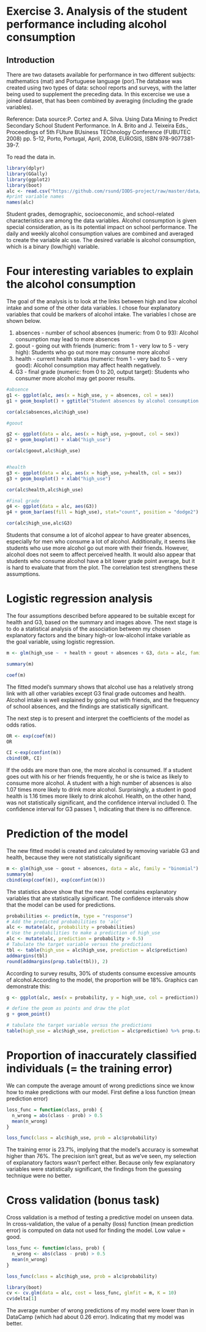 
# Exercise 3. Analysis of the student performance including alcohol consumption
## Introduction

There are two datasets available for performance in two different subjects: mathematics (mat) and Portuguese language (por).The database was created using two types of data: school reports and surveys, with the latter being used to supplement the preceding data. In this excercise we use a joined dataset, that has been combined by averaging (including the grade variables). 

Reference: Data source:P. Cortez and A. Silva. Using Data Mining to Predict Secondary School Student Performance. In A. Brito and J. Teixeira Eds., Proceedings of 5th FUture BUsiness TEChnology Conference (FUBUTEC 2008) pp. 5-12, Porto, Portugal, April, 2008, EUROSIS, ISBN 978-9077381-39-7.

To read the data in.

```r

library(dplyr)
library(GGally)
library(ggplot2)
library(boot)
alc <- read.csv("https://github.com/rsund/IODS-project/raw/master/data/alc.csv", sep = "," ,header=TRUE)
#print variable names
names(alc)

```

Student grades, demographic, socioeconomic, and school-related characteristics are among the data variables.
Alcohol consumption is given special consideration, as is its potential impact on school performance.
The daily and weekly alcohol consumption values are combined and averaged to create the variable alc use.
The desired variable is alcohol consumption, which is a binary (low/high) variable. 


# Four interesting variables to explain the alcohol consumption

The goal of the analysis is to look at the links between high and low alcohol intake and some of the other data variables.
I chose four explanatory variables that could be markers of alcohol intake. The variables I chose are shown below.

1. absences - number of school absences (numeric: from 0 to 93): Alcohol consumption may lead to more absences 
2. goout - going out with friends (numeric: from 1 - very low to 5 - very high): Students who go out more may consume more alcohol
3. health - current health status (numeric: from 1 - very bad to 5 - very good): Alcohol consumption may affect health negatively.
4. G3 - final grade (numeric: from 0 to 20, output target): Students who consumer more alcohol may get poorer results. 

```r
#absence
g1 <- ggplot(alc, aes(x = high_use, y = absences, col = sex))
g1 + geom_boxplot() + ggtitle("Student absences by alcohol consumption and sex")

cor(alc$absences,alc$high_use)

#goout

g2 <- ggplot(data = alc, aes(x = high_use, y=goout, col = sex))
g2 + geom_boxplot() + xlab("high_use")

cor(alc$goout,alc$high_use)


#health
g3 <- ggplot(data = alc, aes(x = high_use, y=health, col = sex))
g3 + geom_boxplot() + xlab("high_use")

cor(alc$health,alc$high_use)

#Final grade
g4 <- ggplot(data = alc, aes(G3))
g4 + geom_bar(aes(fill = high_use), stat="count", position = "dodge2") + xlab('G3')

cor(alc$high_use,alc$G3)

```

Students that consume a lot of alcohol appear to have greater absences, especially for men who consume a lot of alcohol. Additionally, it seems like students who use more alcohol go out more with their friends. However, alcohol does not seem to affect perceived health. It would also appear that students who consume alcohol have a bit lower grade point average, but it is hard to evaluate that from the plot. The correlation test strengthens these assumptions. 


# Logistic regression analysis

The four assumptions described before appeared to be suitable except for health and G3, based on the summary and images above.
The next stage is to do a statistical analysis of the association between my chosen explanatory factors and the binary high-or low-alcohol intake variable as the goal variable, using logistic regression. 

```r
m <- glm(high_use ~  + health + goout + absences + G3, data = alc, family = "binomial")

summary(m)

coef(m)
```

The fitted model's summary shows that alcohol use has a relatively strong link with all other variables except G3 final grade outcomes and health. Alcohol intake is well explained by going out with friends, and the frequency of school absences, and the findings are statistically significant. 

The next step is to present and interpret the coefficients of the model as odds ratios.

```r
OR <- exp(coef(m))
OR

CI <-exp(confint(m))
cbind(OR, CI)
```

If the odds are more than one, the more alcohol is consumed. If a student goes out with his or her friends frequently, he or she is twice as likely to consume more alcohol. A student with a high number of absences is also 1.07 times more likely to drink more alcohol. Surprisingly, a student in good health is 1.16 times more likely to drink alcohol. Health, on the other hand, was not statistically significant, and the confidence interval included 0. The confidence interval for G3 passes 1, indicating that there is no difference. 

# Prediction of the model

The new fitted model is created and calculated by removing variable G3 and health, because they were not statistically significant

```r
m <- glm(high_use ~ goout + absences, data = alc, family = "binomial")
summary(m)
cbind(exp(coef(m)), exp(confint(m)))
```

The statistics above show that the new model contains explanatory variables that are statistically significant. The confidence intervals show that the model can be used for predictions.

```r
probabilities <- predict(m, type = "response")
# Add the predicted probabilities to 'alc'
alc <- mutate(alc, probability = probabilities)
# Use the probabilities to make a prediction of high_use
alc <- mutate(alc, prediction = probability > 0.5)
# Tabulate the target variable versus the predictions
tbl <- table(high_use = alc$high_use, prediction = alc$prediction)
addmargins(tbl)
round(addmargins(prop.table(tbl)), 2)
```

According to survey results, 30% of students consume excessive amounts of alcohol.According to the model, the proportion will be 18%.
Graphics can demonstrate this: 

```r
g <- ggplot(alc, aes(x = probability, y = high_use, col = prediction))

# define the geom as points and draw the plot
g + geom_point()

# tabulate the target variable versus the predictions
table(high_use = alc$high_use, prediction = alc$prediction) %>% prop.table %>% addmargins

```

# Proportion of inaccurately classified individuals (= the training error)

We can compute the average amount of wrong predictions since we know how to make predictions with our model. First define a loss function (mean prediction error)

```r
loss_func = function(class, prob) {
  n_wrong = abs(class - prob) > 0.5
  mean(n_wrong)
}

loss_func(class = alc$high_use, prob = alc$probability)
```

The training error is 23.7%, implying that the model's accuracy is somewhat higher than 76%.
The precision isn't great, but as we've seen, my selection of explanatory factors wasn't perfect either. Because only few explanatory variables were statistically significant, the findings from the guessing technique were no better. 

# Cross validation (bonus task)

Cross validation is a method of testing a predictive model on unseen data. In cross-validation, the value of a penalty (loss) function (mean prediction error) is computed on data not used for finding the model. Low value = good.


```r
loss_func <- function(class, prob) {
  n_wrong <- abs(class - prob) > 0.5
  mean(n_wrong)
}

loss_func(class = alc$high_use, prob = alc$probability)

library(boot)
cv <- cv.glm(data = alc, cost = loss_func, glmfit = m, K = 10)
cv$delta[1]

```

The average number of wrong predictions of my model were lower than in DataCamp (which had about 0.26 error). Indicating that my model was better.